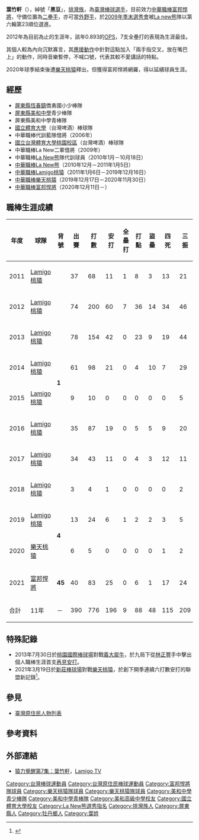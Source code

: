 {{Infobox CPBL player|
|name=葉竹軒|
|image=|
|width=150|
|position=二壘手|
|team=富邦悍將|
|number=45|
|bats=右|
|throws=右|
|birthdate={{birth_date_and_age|1987|3|29|mf=y}}|
|birthplace={{TWN}}[[屏東縣|屏東縣]][[牡丹鄉|牡丹鄉]]|
|debutdate=3月25日
|debutyear=2011年
|debutteam=Lamigo桃猿
|statyear=2021年球季
|stat1label=打擊率
|stat1value=0.253
|stat2label=全壘打
|stat2value=9
|stat3label=打點
|stat3value=88
|stat4label=盜壘
|stat4value=48
|teams=<nowiki></nowiki>
*[[La_New熊|La New熊]]（2010年12月－2011年1月5日）
*[[Lamigo桃猿|Lamigo桃猿]]（2011年1月6日－2019年12月16日）
*[[樂天桃猿|樂天桃猿]]（2019年12月17日－2020年11月30日）
*[[富邦悍將|富邦悍將]]（2020年12月11日－）
}}

'''葉竹軒'''（{{bd|1987年|3月29日|||catIdx=葉}}），綽號「'''黑豆'''」，[[排灣族|排灣族]]，為[[臺灣|臺灣]][[棒球|棒球]][[選手|選手]]，目前效力[[中華職棒|中華職棒]][[富邦悍將|富邦悍將]]，守備位置為[[二壘手|二壘手]]，亦可當[[外野手|外野手]]，於[[中華職棒歷年選秀會#職棒二十一年（2010年）|2009年季末選秀會]]被[[La_new熊|La new熊]]隊以第六輪第23順位選進。

2012年為目前為止的生涯年，該年0.893的[[整體攻擊指數|OPS]]，7支全壘打的表現為生涯最佳。

其個人較為內向沉默寡言，其[https://www.youtube.com/watch?v=tEUKTu_kMdI 應援動作]中針對這點加入「兩手指交叉，放在嘴巴上」的動作，同時音樂暫停，不喊口號，代表其較不愛講話的特點。

2020年球季結束後遭[[樂天桃猿|樂天桃猿]]釋出，但獲得富邦悍將網羅，得以延續球員生涯。

==經歷==
*[[屏東縣|屏東縣]][[恆春鎮|恆春鎮]]僑勇國小少棒隊 
*[[屏東縣私立美和高級中學|屏東縣美和中學]]青少棒隊 
*屏東縣美和中學青棒隊 
*[[國立體育大學|國立體育大學]]（台灣啤酒）棒球隊 
*中華職棒代訓藍隊借將（2006年） 
*[[國立體育大學|國立台灣體育大學桃園校區]]（台灣啤酒）棒球隊
*中華職棒La New二軍借將（2009年） 
*中華職棒[[La_New熊|La New熊]]隊代訓球員（2010年1月－10月18日） 
*[[中華職棒|中華職棒]][[La_New熊|La New熊]]（2010年12月－2011年1月5日）
*[[中華職棒|中華職棒]][[Lamigo桃猿|Lamigo桃猿]]（2011年1月6日－2019年12月16日）
*[[中華職棒|中華職棒]][[樂天桃猿|樂天桃猿]]（2019年12月17日－2020年11月30日）
*[[中華職棒|中華職棒]][[富邦悍將|富邦悍將]]（2020年12月11日－）

==職棒生涯成績==
{| class="wikitable" width="1200px"
|- align="center"
!年度!!球隊!!背號!!出賽!!打數!!安打!!全壘打!!打點!!盜壘!!四死!!三振!!壘打數!!雙殺打!!打擊率!!上壘率!!長打率!!OPS
|- align=center
|2011||[[Lamigo桃猿|Lamigo桃猿]]||rowspan=8|'''1'''||37||68||11||1||8||3||13||21||17||1||0.162||0.293||0.250||0.543
|- align=center
|2012||[[Lamigo桃猿|Lamigo桃猿]]||74||200||60||7||36||14||34||46||100||4||0.300||0.393||0.500||0.893
|- align=center
|2013||[[Lamigo桃猿|Lamigo桃猿]]||78||154||42||0||23||9||19||44||54||2||0.273||0.349||0.351||0.700
|- align=center
|2014||[[Lamigo桃猿|Lamigo桃猿]]||61||98||21||0||4||10||7||29||31||2||0.214||0.264||0.316||0.580
|- align=center
|2015||[[Lamigo桃猿|Lamigo桃猿]]||9||10||0||0||0||0||0||5||0||0||0.000||0.000||0.000||0.000
|- align=center
|2016||[[Lamigo桃猿|Lamigo桃猿]]||35||87||19||0||5||5||9||20||22||1||0.218||0.292||0.253||0.545
|- align=center
|2017||[[Lamigo桃猿|Lamigo桃猿]]||34||43||11||0||4||3||12||11||12||0||0.256||0.418||0.279||0.697
|- align=center
|2018||[[Lamigo桃猿|Lamigo桃猿]]||3||4||1||0||0||0||0||2||1||0||0.250||0.250||0.250||0.500
|- align="center"
|2019||[[Lamigo桃猿|Lamigo桃猿]]||rowspan=2|'''4'''||13||24||6||1||2||2||3||5||10||1||0.250||0.333||0.417||0.750
|- align="center"
|2020||[[樂天桃猿|樂天桃猿]]||6||5||0||0||0||0||1||2||0||0||0.000||0.167||0.000||0.167
|- align=center
|2021||[[富邦悍將|富邦悍將]]||rowspan=1|'''45'''||40||83||25||0||6||1||17||24||32||2||0.301||0.412||0.386||0.798
|- style="background:#004a9c;color:#FFFFFF" align="center" 
|合計||11年||－||390||776||196||9||88||48||115||209||279||13||0.253||0.345||0.360||0.705
|}

==特殊記錄==
*2013年7月30日於[[桃園國際棒球場|桃園國際棒球場]]對戰[[義大犀牛|義大犀牛]]，於九局下從[[林正豐|林正豐]]手中擊出個人職棒生涯首支[[再見安打|再見安打]]。
*2021年3月19日於[[新莊棒球場|新莊棒球場]]對戰[[樂天桃猿|樂天桃猿]]，於創下開季連續六打數安打的聯盟新記錄<ref>{{cite news |author1=陳容琛 |title=樂天棄將棒打老東家　葉竹軒：現在只想洗澡 |url=https://tsna.com/article/38148 |accessdate=2021-03-19 |work=TSNA |date=2021-03-19}}</ref>。

==參見==
* [[臺灣原住民人物列表|臺灣原住民人物列表]]

==參考資料==
{{reflist}}
==外部連結==
{{台灣棒球維基館}}
{{中華職棒球員資料|id=R109|name=葉竹軒}}
*[https://www.youtube.com/watch?v=wz809M8W5CI 猿力覺醒第7集：葉竹軒]，[[Lamigo_TV|Lamigo TV]]
{{富邦悍將隊球員名單}}
{{Lamigo桃猿2012年中華職棒總冠軍}}
{{Lamigo桃猿2014年中華職棒總冠軍}}
{{2017年第五屆亞洲冬季棒球聯盟}}
{{DEFAULTSORT:Yeh Chu Hsuan}}
[[Category:台灣棒球運動員|Category:台灣棒球運動員]]
[[Category:台灣原住民棒球運動員|Category:台灣原住民棒球運動員]]
[[Category:富邦悍將隊球員|Category:富邦悍將隊球員]]
[[Category:樂天桃猿隊球員|Category:樂天桃猿隊球員]]
[[Category:樂天桃猿隊球員|Category:樂天桃猿隊球員]]
[[Category:美和中學青少棒隊|Category:美和中學青少棒隊]]
[[Category:美和中學青棒隊|Category:美和中學青棒隊]]
[[Category:美和高級中學校友|Category:美和高級中學校友]]
[[Category:國立體育大學校友|Category:國立體育大學校友]]
[[Category:La_New熊選秀指名|Category:La New熊選秀指名]]
[[Category:排灣族人|Category:排灣族人]]
[[Category:屏東縣人|Category:屏東縣人]]
[[Category:牡丹鄉人|Category:牡丹鄉人]]
[[Category:葉姓|Category:葉姓]]